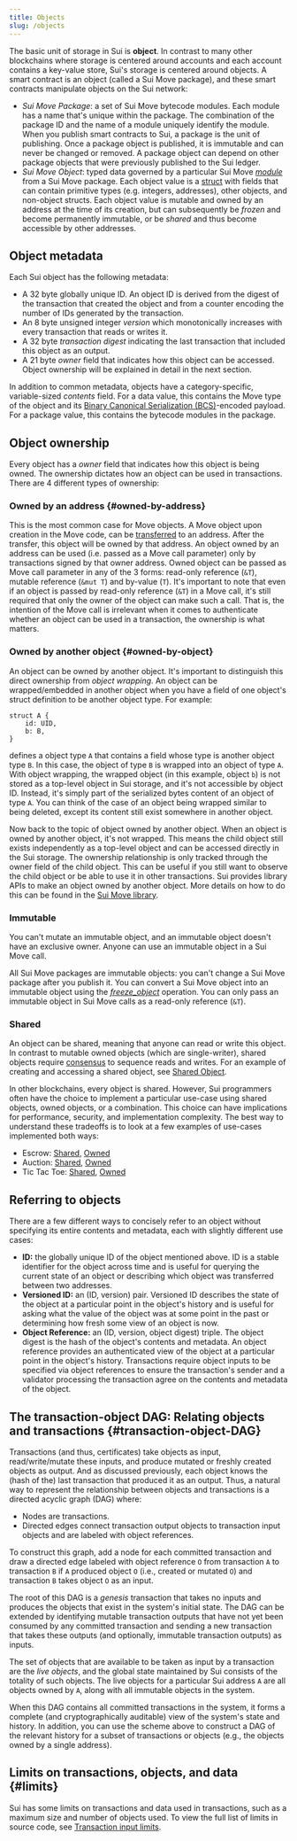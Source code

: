 ```yaml
---
title: Objects
slug: /objects
---
```


The basic unit of storage in Sui is **object**. In contrast to many other blockchains where storage is centered around accounts and each account contains a key-value store, Sui's storage is centered around objects. A smart contract is an object (called a Sui Move package), and these smart contracts manipulate objects on the Sui network:

- _Sui Move Package_: a set of Sui Move bytecode modules. Each module has a name that's unique within the package. The combination of the package ID and the name of a module uniquely identify the module. When you publish smart contracts to Sui, a package is the unit of publishing. Once a package object is published, it is immutable and can never be changed or removed. A package object can depend on other package objects that were previously published to the Sui ledger.
- _Sui Move Object_: typed data governed by a particular Sui Move [_module_](https://github.com/move-language/move/blob/main/language/documentation/book/src/modules-and-scripts.mdx) from a Sui Move package. Each object value is a [struct](https://github.com/move-language/move/blob/main/language/documentation/book/src/structs-and-resources.mdx) with fields that can contain primitive types (e.g. integers, addresses), other objects, and non-object structs. Each object value is mutable and owned by an address at the time of its creation, but can subsequently be _frozen_ and become permanently immutable, or be _shared_ and thus become accessible by other addresses.

## Object metadata

Each Sui object has the following metadata:

- A 32 byte globally unique ID. An object ID is derived from the digest of the transaction that created the object and from a counter encoding the number of IDs generated by the transaction.
- An 8 byte unsigned integer _version_ which monotonically increases with every transaction that reads or writes it.
- A 32 byte _transaction digest_ indicating the last transaction that included this object as an output.
- A 21 byte _owner_ field that indicates how this object can be accessed. Object ownership will be explained in detail in the next section.

In addition to common metadata, objects have a category-specific, variable-sized _contents_ field. For a data value, this contains the Move type of the object and its [Binary Canonical Serialization (BCS)](https://docs.rs/bcs/latest/bcs/)-encoded payload. For a package value, this contains the bytecode modules in the package.

## Object ownership

Every object has a _owner_ field that indicates how this object is being owned. The ownership dictates how an object can be used in transactions. There are 4 different types of ownership:

### Owned by an address {#owned-by-address}

This is the most common case for Move objects. A Move object upon creation in the Move code, can be [transferred](../../build/create-smart-contracts/sui-move-library.mdx) to an address. After the transfer, this object will be owned by that address. An object owned by an address can be used (i.e. passed as a Move call parameter) only by transactions signed by that owner address. Owned object can be passed as Move call parameter in any of the 3 forms: read-only reference (`&T`), mutable reference (`&mut T`) and by-value (`T`). It's important to note that even if an object is passed by read-only reference (`&T`) in a Move call, it's still required that only the owner of the object can make such a call. That is, the intention of the Move call is irrelevant when it comes to authenticate whether an object can be used in a transaction, the ownership is what matters.

### Owned by another object {#owned-by-object}

An object can be owned by another object. It's important to distinguish this direct ownership from _object wrapping_. An object can be wrapped/embedded in another object when you have a field of one object's struct definition to be another object type. For example:

```sui-move
struct A {
    id: UID,
    b: B,
}
```

defines a object type `A` that contains a field whose type is another object type `B`. In this case, the object of type `B` is wrapped into an object of type `A`. With object wrapping, the wrapped object (in this example, object `b`) is not stored as a top-level object in Sui storage, and it's not accessible by object ID. Instead, it's simply part of the serialized bytes content of an object of type `A`. You can think of the case of an object being wrapped similar to being deleted, except its content still exist somewhere in another object.

Now back to the topic of object owned by another object. When an object is owned by another object, it's not wrapped. This means the child object still exists independently as a top-level object and can be accessed directly in the Sui storage. The ownership relationship is only tracked through the owner field of the child object. This can be useful if you still want to observe the child object or be able to use it in other transactions. Sui provides library APIs to make an object owned by another object. More details on how to do this can be found in the [Sui Move library](../../build/create-smart-contracts/sui-move-library.mdx).

### Immutable

You can't mutate an immutable object, and an immutable object doesn't have an exclusive owner. Anyone can use an immutable object in a Sui Move call.

All Sui Move packages are immutable objects: you can't change a Sui Move package after you publish it. You can convert a Sui Move object into an immutable object using the [_freeze_object_](../../build/create-smart-contracts/sui-move-library.mdx#immutable) operation. You can only pass an immutable object in Sui Move calls as a read-only reference (`&T`).

### Shared

An object can be shared, meaning that anyone can read or write this object. In contrast to mutable owned objects (which are single-writer), shared objects require [consensus](../../learn/core-concepts/consensus-engine.mdx) to sequence reads and writes. For an example of creating and accessing a shared object, see [Shared Object](https://examples.sui.io/basics/shared-object.html).

In other blockchains, every object is shared. However, Sui programmers often have the choice to implement a particular use-case using shared objects, owned objects, or a combination. This choice can have implications for performance, security, and implementation complexity. The best way to understand these tradeoffs is to look at a few examples of use-cases implemented both ways:

- Escrow: [Shared](https://github.com/MystenLabs/sui/blob/main/sui_programmability/examples/defi/sources/shared_escrow.move), [Owned](https://github.com/MystenLabs/sui/blob/main/sui_programmability/examples/defi/sources/escrow.move)
- Auction: [Shared](https://github.com/MystenLabs/sui/blob/main/sui_programmability/examples/nfts/sources/shared_auction.move), [Owned](https://github.com/MystenLabs/sui/blob/main/sui_programmability/examples/nfts/sources/auction.move)
- Tic Tac Toe: [Shared](https://github.com/MystenLabs/sui/blob/main/sui_programmability/examples/games/sources/shared_tic_tac_toe.move), [Owned](https://github.com/MystenLabs/sui/blob/main/sui_programmability/examples/games/sources/tic_tac_toe.move)

## Referring to objects

There are a few different ways to concisely refer to an object without specifying its entire contents and metadata, each with slightly different use cases:

- **ID:** the globally unique ID of the object mentioned above. ID is a stable identifier for the object across time and is useful for querying the current state of an object or describing which object was transferred between two addresses.
- **Versioned ID:** an (ID, version) pair. Versioned ID describes the state of the object at a particular point in the object's history and is useful for asking what the value of the object was at some point in the past or determining how fresh some view of an object is now.
- **Object Reference:** an (ID, version, object digest) triple. The object digest is the hash of the object's contents and metadata. An object reference provides an authenticated view of the object at a particular point in the object's history. Transactions require object inputs to be specified via object references to ensure the transaction's sender and a validator processing the transaction agree on the contents and metadata of the object.

## The transaction-object DAG: Relating objects and transactions {#transaction-object-DAG}

Transactions (and thus, certificates) take objects as input, read/write/mutate these inputs, and produce mutated or freshly created objects as output. And as discussed previously, each object knows the (hash of the) last transaction that produced it as an output. Thus, a natural way to represent the relationship between objects and transactions is a directed acyclic graph (DAG) where:

- Nodes are transactions.
- Directed edges connect transaction output objects to transaction input objects and are labeled with object references.

To construct this graph, add a node for each committed transaction and draw a directed edge labeled with object reference `O` from transaction `A` to transaction `B` if `A` produced object `O` (i.e., created or mutated `O`) and transaction `B` takes object `O` as an input.

The root of this DAG is a _genesis_ transaction that takes no inputs and produces the objects that exist in the system's initial state. The DAG can be extended by identifying mutable transaction outputs that have not yet been consumed by any committed transaction and sending a new transaction that takes these outputs (and optionally, immutable transaction outputs) as inputs.

The set of objects that are available to be taken as input by a transaction are the _live objects_, and the global state maintained by Sui consists of the totality of such objects. The live objects for a particular Sui address `A` are all objects owned by `A`, along with all immutable objects in the system.

When this DAG contains all committed transactions in the system, it forms a complete (and cryptographically auditable) view of the system's state and history. In addition, you can use the scheme above to construct a DAG of the relevant history for a subset of transactions or objects (e.g., the objects owned by a single address).

## Limits on transactions, objects, and data {#limits}

Sui has some limits on transactions and data used in transactions, such as a maximum size and number of objects used. To view the full list of limits in source code, see [Transaction input limits](https://github.com/MystenLabs/sui/blob/main/crates/sui-protocol-config/src/lib.rs#L154).
